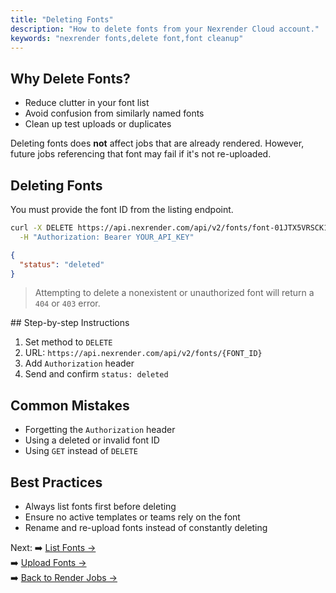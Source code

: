 ```yaml
---
title: "Deleting Fonts"
description: "How to delete fonts from your Nexrender Cloud account."
keywords: "nexrender fonts,delete font,font cleanup"
---
```


## Why Delete Fonts?

- Reduce clutter in your font list
- Avoid confusion from similarly named fonts
- Clean up test uploads or duplicates

Deleting fonts does **not** affect jobs that are already rendered. However, future jobs referencing that font may fail if it's not re-uploaded.

## Deleting Fonts

You must provide the font ID from the listing endpoint.

<CodeGroup>

```bash Delete Font
curl -X DELETE https://api.nexrender.com/api/v2/fonts/font-01JTX5VRSCK11DZ8AQT90F6BRP \
  -H "Authorization: Bearer YOUR_API_KEY"
```


```json Example Response
{
  "status": "deleted"
}
```

</CodeGroup>

> Attempting to delete a nonexistent or unauthorized font will return a `404` or `403` error.

<Accordion title="Testing in Postman">
  ## Step-by-step Instructions

  1. Set method to `DELETE`
  2. URL: `https://api.nexrender.com/api/v2/fonts/{FONT_ID}`
  3. Add `Authorization` header
  4. Send and confirm `status: deleted`

  ## Common Mistakes

  - Forgetting the `Authorization` header
  - Using a deleted or invalid font ID
  - Using `GET` instead of `DELETE`
</Accordion>

## Best Practices

- Always list fonts first before deleting
- Ensure no active templates or teams rely on the font
- Rename and re-upload fonts instead of constantly deleting

Next:
➡️ [List Fonts →](../fonts/list)\
➡️ [Upload Fonts →](../fonts/upload)\
➡️ [Back to Render Jobs →](../jobs/creating-jobs)